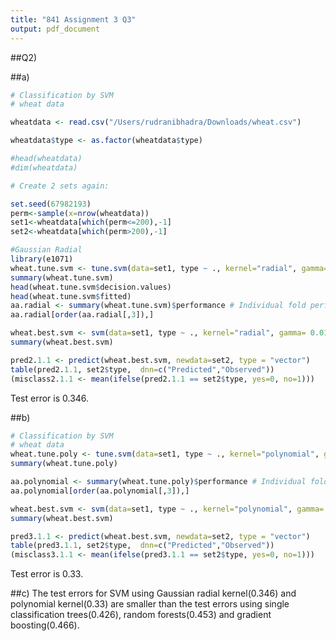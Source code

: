 ```yaml
---
title: "841 Assignment 3 Q3"
output: pdf_document
---
```

##Q2)

##a)
```r
# Classification by SVM
# wheat data

wheatdata <- read.csv("/Users/rudranibhadra/Downloads/wheat.csv")

wheatdata$type <- as.factor(wheatdata$type)

#head(wheatdata)
#dim(wheatdata)

# Create 2 sets again: 

set.seed(67982193)
perm<-sample(x=nrow(wheatdata))
set1<-wheatdata[which(perm<=200),-1]
set2<-wheatdata[which(perm>200),-1]

#Gaussian Radial
library(e1071)
wheat.tune.svm <- tune.svm(data=set1, type ~ ., kernel="radial", gamma=10^(-5:0), cost=10^(-3:3), cross=10)
summary(wheat.tune.svm)
head(wheat.tune.svm$decision.values)
head(wheat.tune.svm$fitted)
aa.radial <- summary(wheat.tune.svm)$performance # Individual fold performance
aa.radial[order(aa.radial[,3]),]

wheat.best.svm <- svm(data=set1, type ~ ., kernel="radial", gamma= 0.01, cost=100)
summary(wheat.best.svm)

pred2.1.1 <- predict(wheat.best.svm, newdata=set2, type = "vector")
table(pred2.1.1, set2$type,  dnn=c("Predicted","Observed"))
(misclass2.1.1 <- mean(ifelse(pred2.1.1 == set2$type, yes=0, no=1)))

```
Test error is 0.346.

##b)

```r
# Classification by SVM
# wheat data
wheat.tune.poly <- tune.svm(data=set1, type ~ ., kernel="polynomial", gamma=10^(-5:0), cost=10^(-3:3), cross=5, degree = c(1:3) , coef0 = 10^(-1:1))
summary(wheat.tune.poly)

aa.polynomial <- summary(wheat.tune.poly)$performance # Individual fold performance
aa.polynomial[order(aa.polynomial[,3]),]

wheat.best.svm <- svm(data=set1, type ~ ., kernel="polynomial", gamma= 0.01, cost=100, degree = 2 , coef0 = 100)
summary(wheat.best.svm)

pred3.1.1 <- predict(wheat.best.svm, newdata=set2, type = "vector")
table(pred3.1.1, set2$type,  dnn=c("Predicted","Observed"))
(misclass3.1.1 <- mean(ifelse(pred3.1.1 == set2$type, yes=0, no=1)))


```
Test error is 0.33.


##c) The test errors for SVM using Gaussian radial kernel(0.346) and polynomial kernel(0.33) are smaller than the test errors using single classification trees(0.426), random forests(0.453) and gradient boosting(0.466).

